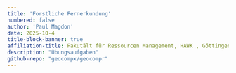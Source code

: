 ```yaml
---
title: 'Forstliche Fernerkundung'
numbered: false
author: 'Paul Magdon'
date: 2025-10-4
title-block-banner: true
affiliation-title: Fakutält für Ressourcen Management, HAWK , Göttingen
description: "Übungsaufgaben"
github-repo: "geocompx/geocompr"
---
```



<!-- # Vorwort {- .unnumbered} -->

<!-- Hier finden sie die Materialien für das Modul "Einführung in die forstliche  -->
<!-- Fernerkundung" des B.Sc. Studiengangs Forstwirtschaft an der HAWK in Göttingen.  -->